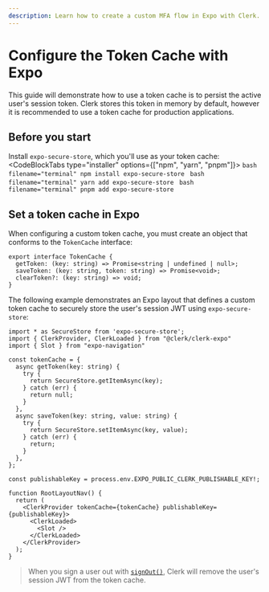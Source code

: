 ```yaml
---
description: Learn how to create a custom MFA flow in Expo with Clerk.
---
```


# Configure the Token Cache with Expo

This guide will demonstrate how to use a token cache is to persist the active user's session token. Clerk stores this token in memory by default, however it is recommended to use a token cache for production applications.

## Before you start

Install `expo-secure-store`, which you'll use as your token cache:
    <CodeBlockTabs type="installer" options={["npm", "yarn", "pnpm"]}>
      ```bash filename="terminal"
      npm install expo-secure-store
      ```
      ```bash filename="terminal"
      yarn add expo-secure-store
      ```
      ```bash filename="terminal"
      pnpm add expo-secure-store
      ```
    </CodeBlockTabs>

## Set a token cache in Expo

When configuring a custom token cache, you must create an object that conforms to the `TokenCache` interface:

```tsx filename="TokenCache"
export interface TokenCache {
  getToken: (key: string) => Promise<string | undefined | null>;
  saveToken: (key: string, token: string) => Promise<void>;
  clearToken?: (key: string) => void;
}
```

The following example demonstrates an Expo layout that defines a custom token cache to securely store the user's session JWT using `expo-secure-store`:

```tsx filename="app/_layout.tsx"
import * as SecureStore from 'expo-secure-store';
import { ClerkProvider, ClerkLoaded } from "@clerk/clerk-expo"
import { Slot } from "expo-navigation" 

const tokenCache = {
  async getToken(key: string) {
    try {
      return SecureStore.getItemAsync(key);
    } catch (err) {
      return null;
    }
  },
  async saveToken(key: string, value: string) {
    try {
      return SecureStore.setItemAsync(key, value);
    } catch (err) {
      return;
    }
  },
};

const publishableKey = process.env.EXPO_PUBLIC_CLERK_PUBLISHABLE_KEY!;

function RootLayoutNav() {
  return (
    <ClerkProvider tokenCache={tokenCache} publishableKey={publishableKey}>
      <ClerkLoaded>
        <Slot />
      </ClerkLoaded>
    </ClerkProvider>
  );
}
```

> When you sign a user out with [`signOut()`](/docs/references/react/use-auth#use-auth-returns), Clerk will remove the user's session JWT from the token cache.